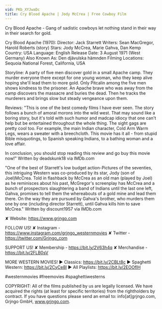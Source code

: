 ```yaml
---
vid: PKb_XYJwaDc
title: Cry Blood Apache | Jody McCrea | Free Cowboy Film
---
```


Cry Blood Apache - Gang of sadistic cowboys let nothing stand in their way in their search for gold.

Cry Blood Apache (1970):
Director: Jack Starrett
Writers: Sean MacGregor, Harold Roberts (story)
Stars: Jody McCrea, Marie Gahva, Dan Kemp 
Country: USA
Language: English
Release Date: 3 August 1971 (West Germany) 
Also Known As: Den djävulska hämnden 
Filming Locations: Sequoia National Forest, California, USA 

Storyline:
A party of five men discover gold in a small Apache camp. They murder everyone there except for one young woman, who they keep alive hoping she'll lead them to more gold. Only Pitcalin among the five men shows kindness to the prisoner. An Apache brave who was away from the camp discovers the massacre and buries the dead. Then he tracks the murderers and brings slow but steady vengeance upon them.

Reviews:
"This is one of the best comedy films I have ever seen. The story follows a bunch of amoral morons into the wild west. That may sound like a boring story, but it's told with such humor and madcap idiocy that one can't help but be entertained throughout the whole thing. The sight gags are pretty cool too. For example, the main Indian character, Cold Arm Warm Legs, wears a sweater with a breechcloth. This movie has it all - from stupid Bible misquotings, to Spanish speaking Indians, to a bathing woman and a love affair.

In conclusion, you should stop reading this review and go buy this movie now!" Written by deadskunk18 via IMDb.com

"One of the best of Starrett's low budget action-Pictures of the seventies, this intriguing Western was co-produced by its star, Jody (son of Joel)McCrea. Told in flashback by McCrea as an old man (played by Joel) as he reminisces about his past, McGregor's screenplay has McCrea and a bunch of prospectors slaughtering a band of Indians until the last one left, Gahva, promises to tell them the whereabouts of a gold mine and lead them there. On the way they are pursued by Gahva's brother, who murders them one by one (including director Starrett), until Gahva kills him to save McCrea." Written by discount1957 via IMDb.com

✘ Website: https://www.grjngo.com

FOLLOW US!
✘ Instagram - https://www.instagram.com/grjngo_westernmovies
✘ Twitter - https://twitter.com/Grjngo_com

SUPPORT US!
✘ Membership - https://bit.ly/2V63h4q
✘ Merchandise - https://bit.ly/2FLB0sV

MORE WESTERN MOVIES! 
► Classics: https://bit.ly/2CBLt8c 
► Spaghetti Western: https://bit.ly/2CyCe8I 
► All Playlists: https://bit.ly/2EOOfIH 

#westernmovies #freemovies #spaghettiwesterns

COPYRIGHT: All of the films published by us are legally licensed. We have acquired the rights (at least for specific territories) from the rightholders by contract. If you have questions please send an email to: info[at]grjngo.com, Grjngo GmbH, www.grjngo.com.